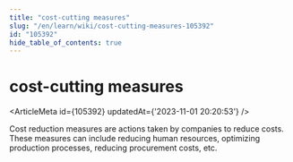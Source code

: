```yaml
---
title: "cost-cutting measures"
slug: "/en/learn/wiki/cost-cutting-measures-105392"
id: "105392"
hide_table_of_contents: true
---
```



# cost-cutting measures

<ArticleMeta id={105392} updatedAt={'2023-11-01 20:20:53'} />
<div className='border-solid border-b border-t-0 my-4 border-[var(--ifm-color-gray-300)]' />

Cost reduction measures are actions taken by companies to reduce costs. These measures can include reducing human resources, optimizing production processes, reducing procurement costs, etc.
